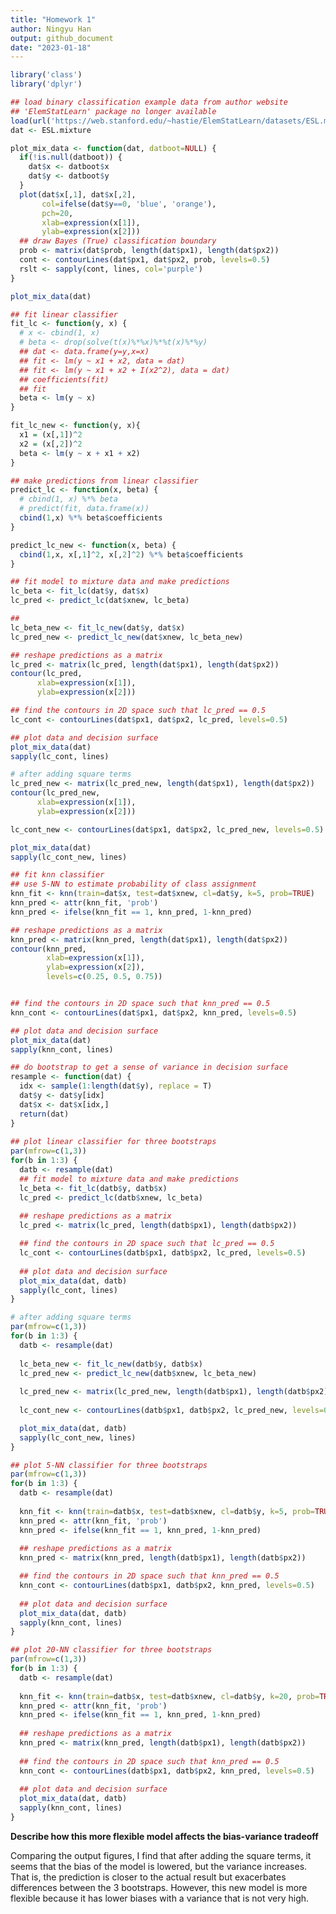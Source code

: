 ```yaml
---
title: "Homework 1"
author: Ningyu Han
output: github_document
date: "2023-01-18"
---
```


```r
library('class')
library('dplyr')

## load binary classification example data from author website 
## 'ElemStatLearn' package no longer available
load(url('https://web.stanford.edu/~hastie/ElemStatLearn/datasets/ESL.mixture.rda'))
dat <- ESL.mixture
```

```r
plot_mix_data <- function(dat, datboot=NULL) {
  if(!is.null(datboot)) {
    dat$x <- datboot$x
    dat$y <- datboot$y
  }
  plot(dat$x[,1], dat$x[,2],
       col=ifelse(dat$y==0, 'blue', 'orange'),
       pch=20,
       xlab=expression(x[1]),
       ylab=expression(x[2]))
  ## draw Bayes (True) classification boundary
  prob <- matrix(dat$prob, length(dat$px1), length(dat$px2))
  cont <- contourLines(dat$px1, dat$px2, prob, levels=0.5)
  rslt <- sapply(cont, lines, col='purple')
}

plot_mix_data(dat)
```


```r
## fit linear classifier
fit_lc <- function(y, x) {
  # x <- cbind(1, x)
  # beta <- drop(solve(t(x)%*%x)%*%t(x)%*%y)
  ## dat <- data.frame(y=y,x=x)
  ## fit <- lm(y ~ x1 + x2, data = dat)
  ## fit <- lm(y ~ x1 + x2 + I(x2^2), data = dat)
  ## coefficients(fit)
  ## fit
  beta <- lm(y ~ x)
}

fit_lc_new <- function(y, x){
  x1 = (x[,1])^2
  x2 = (x[,2])^2
  beta <- lm(y ~ x + x1 + x2)
}
```

```r
## make predictions from linear classifier
predict_lc <- function(x, beta) {
  # cbind(1, x) %*% beta
  # predict(fit, data.frame(x))
  cbind(1,x) %*% beta$coefficients
}

predict_lc_new <- function(x, beta) {
  cbind(1,x, x[,1]^2, x[,2]^2) %*% beta$coefficients
}
```

```r
## fit model to mixture data and make predictions
lc_beta <- fit_lc(dat$y, dat$x)
lc_pred <- predict_lc(dat$xnew, lc_beta)

## 
lc_beta_new <- fit_lc_new(dat$y, dat$x)
lc_pred_new <- predict_lc_new(dat$xnew, lc_beta_new)
```

```r
## reshape predictions as a matrix
lc_pred <- matrix(lc_pred, length(dat$px1), length(dat$px2))
contour(lc_pred,
      xlab=expression(x[1]),
      ylab=expression(x[2]))
```

```r
## find the contours in 2D space such that lc_pred == 0.5
lc_cont <- contourLines(dat$px1, dat$px2, lc_pred, levels=0.5)

## plot data and decision surface
plot_mix_data(dat)
sapply(lc_cont, lines)
```
```r
# after adding square terms
lc_pred_new <- matrix(lc_pred_new, length(dat$px1), length(dat$px2))
contour(lc_pred_new,
      xlab=expression(x[1]),
      ylab=expression(x[2]))
```

```r
lc_cont_new <- contourLines(dat$px1, dat$px2, lc_pred_new, levels=0.5)

plot_mix_data(dat)
sapply(lc_cont_new, lines)
```


```r
## fit knn classifier
## use 5-NN to estimate probability of class assignment
knn_fit <- knn(train=dat$x, test=dat$xnew, cl=dat$y, k=5, prob=TRUE)
knn_pred <- attr(knn_fit, 'prob')
knn_pred <- ifelse(knn_fit == 1, knn_pred, 1-knn_pred)

## reshape predictions as a matrix
knn_pred <- matrix(knn_pred, length(dat$px1), length(dat$px2))
contour(knn_pred,
        xlab=expression(x[1]),
        ylab=expression(x[2]),
        levels=c(0.25, 0.5, 0.75))


## find the contours in 2D space such that knn_pred == 0.5
knn_cont <- contourLines(dat$px1, dat$px2, knn_pred, levels=0.5)

## plot data and decision surface
plot_mix_data(dat)
sapply(knn_cont, lines)
```

```r
## do bootstrap to get a sense of variance in decision surface
resample <- function(dat) {
  idx <- sample(1:length(dat$y), replace = T)
  dat$y <- dat$y[idx]
  dat$x <- dat$x[idx,]
  return(dat)
}
  
## plot linear classifier for three bootstraps
par(mfrow=c(1,3))
for(b in 1:3) {
  datb <- resample(dat)
  ## fit model to mixture data and make predictions
  lc_beta <- fit_lc(datb$y, datb$x)
  lc_pred <- predict_lc(datb$xnew, lc_beta)
  
  ## reshape predictions as a matrix
  lc_pred <- matrix(lc_pred, length(datb$px1), length(datb$px2))

  ## find the contours in 2D space such that lc_pred == 0.5
  lc_cont <- contourLines(datb$px1, datb$px2, lc_pred, levels=0.5)
  
  ## plot data and decision surface
  plot_mix_data(dat, datb)
  sapply(lc_cont, lines)
}
```

```r
# after adding square terms
par(mfrow=c(1,3))
for(b in 1:3) {
  datb <- resample(dat)
  
  lc_beta_new <- fit_lc_new(datb$y, datb$x)
  lc_pred_new <- predict_lc_new(datb$xnew, lc_beta_new)
  
  lc_pred_new <- matrix(lc_pred_new, length(datb$px1), length(datb$px2))
  
  lc_cont_new <- contourLines(datb$px1, datb$px2, lc_pred_new, levels=0.5)

  plot_mix_data(dat, datb)
  sapply(lc_cont_new, lines)
}
```

```r
## plot 5-NN classifier for three bootstraps
par(mfrow=c(1,3))
for(b in 1:3) {
  datb <- resample(dat)
  
  knn_fit <- knn(train=datb$x, test=datb$xnew, cl=datb$y, k=5, prob=TRUE)
  knn_pred <- attr(knn_fit, 'prob')
  knn_pred <- ifelse(knn_fit == 1, knn_pred, 1-knn_pred)
  
  ## reshape predictions as a matrix
  knn_pred <- matrix(knn_pred, length(datb$px1), length(datb$px2))

  ## find the contours in 2D space such that knn_pred == 0.5
  knn_cont <- contourLines(datb$px1, datb$px2, knn_pred, levels=0.5)
  
  ## plot data and decision surface
  plot_mix_data(dat, datb)
  sapply(knn_cont, lines)
}
```


```r
## plot 20-NN classifier for three bootstraps
par(mfrow=c(1,3))
for(b in 1:3) {
  datb <- resample(dat)
  
  knn_fit <- knn(train=datb$x, test=datb$xnew, cl=datb$y, k=20, prob=TRUE)
  knn_pred <- attr(knn_fit, 'prob')
  knn_pred <- ifelse(knn_fit == 1, knn_pred, 1-knn_pred)
  
  ## reshape predictions as a matrix
  knn_pred <- matrix(knn_pred, length(datb$px1), length(datb$px2))
  
  ## find the contours in 2D space such that knn_pred == 0.5
  knn_cont <- contourLines(datb$px1, datb$px2, knn_pred, levels=0.5)
  
  ## plot data and decision surface
  plot_mix_data(dat, datb)
  sapply(knn_cont, lines)
}
```

**Describe how this more flexible model affects the bias-variance tradeoff**

Comparing the output figures, I find that after adding the square terms, it seems that the bias of the model is lowered, but the variance increases. That is, the prediction is closer to the actual result but exacerbates differences between the 3 bootstraps. However, this new model is more flexible because it has lower biases with a variance that is not very high.








